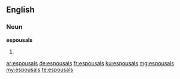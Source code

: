 ==English==

===Noun===
'''espousals'''

# {{plural of|espousal}}

[[ar:espousals]]
[[de:espousals]]
[[fr:espousals]]
[[ku:espousals]]
[[mg:espousals]]
[[my:espousals]]
[[te:espousals]]